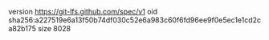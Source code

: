 version https://git-lfs.github.com/spec/v1
oid sha256:a227519e6a13f50b74df030c52e6a983c60f6fd96ee9f0e5ec1e1cd2ca82b175
size 8028
